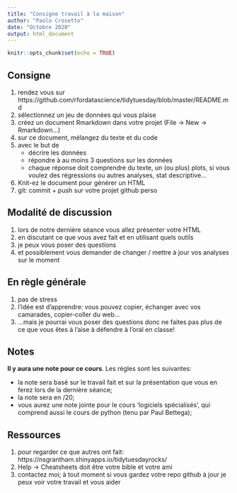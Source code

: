 ```yaml
---
title: "Consigne travail à la maison"
author: "Paolo Crosetto"
date: "Octobre 2020"
output: html_document
---
```


```r
knitr::opts_chunk$set(echo = TRUE)
```

## Consigne

1. rendez vous sur https://github.com/rfordatascience/tidytuesday/blob/master/README.md
2. sélectionnez un jeu de données qui vous plaise
3. créez un document Rmarkdown dans votre projet (File -> New -> Rmarkdown...)
4. sur ce document, mélangez du texte et du code 
5. avec le but de
   - décrire les données
   - répondre à au moins 3 questions sur les données
   - chaque réponse doit comprendre du texte, un (ou plus) plots, si vous voulez des régressions ou autres analyses, stat descriptive...
6. Knit-ez le document pour générer un HTML
7. git: commit + push sur votre projet github perso

## Modalité de discussion

1. lors de notre dernière séance vous allez présenter votre HTML
2. en discutant ce que vous avez fait et en utilisant quels outils
3. je peux vous poser des questions
4. et possiblement vous demander de changer / mettre à jour vos analyses sur le moment

## En règle générale

1. pas de stress
2. l'idée est d'apprendre: vous pouvez copier, échanger avec vos camarades, copier-coller du web...
3. ...mais je pourrai vous poser des questions donc ne faites pas plus de ce que vous êtes à l'aise à défendre à l'oral en classe!

## Notes

**Il y aura une note pour ce cours**. Les règles sont les suivantes:

- la note sera basé sur le travail fait et sur la présentation que vous en ferez lors de la dernière séance;
- la note sera en /20;
- vous aurez une note jointe pour le cours 'logiciels spécialisés', qui comprend aussi le cours de python (tenu par Paul Bettega);

## Ressources

1. pour regarder ce que autres ont fait: https://nsgrantham.shinyapps.io/tidytuesdayrocks/
2. Help -> Cheatsheets doit être votre bible et votre ami
3. contactez moi; à tout moment si vous gardez votre repo github à jour je peux voir votre travail et vous aider

